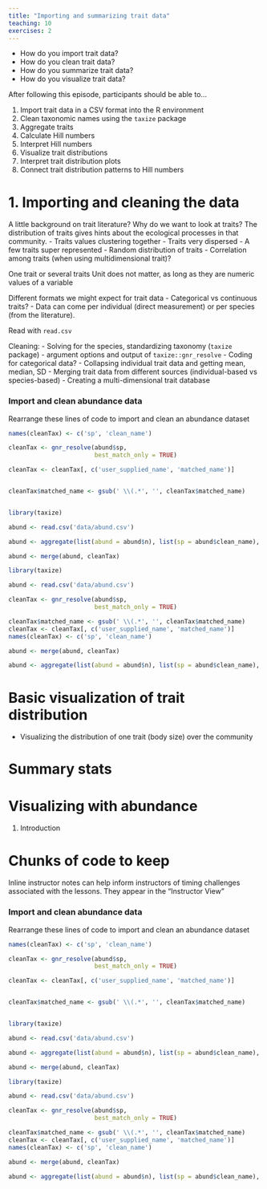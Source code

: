 ```yaml
---
title: "Importing and summarizing trait data"
teaching: 10
exercises: 2
---
```


::: questions

- How do you import trait data?
- How do you clean trait data?
- How do you summarize trait data?
- How do you visualize trait data?

:::::::::::::

::: objectives

After following this episode, participants should be able to...

1. Import trait data in a CSV format into the R environment
2. Clean taxonomic names using the `taxize` package
3. Aggregate traits
4. Calculate Hill numbers 
5. Interpret Hill numbers
6. Visualize trait distributions
7. Interpret trait distribution plots
8. Connect trait distribution patterns to Hill numbers

::::::::::::::

# 1. Importing and cleaning the data

A little background on trait literature? Why do we want to look at traits?
The distribution of traits gives hints about the ecological processes in that community.
- Traits values clustering together
- Traits very dispersed
- A few traits super represented
- Random distribution of traits
- Correlation among traits (when using multidimensional trait)?

One trait or several traits
Unit does not matter, as long as they are numeric values of a variable

Different formats we might expect for trait data
- Categorical vs continuous traits?
- Data can come per individual (direct measurement) or per species (from the literature).

Read with `read.csv`

Cleaning:
- Solving for the species, standardizing taxonomy (`taxize` package)
    - argument options and output of `taxize::gnr_resolve`
- Coding for categorical data?
- Collapsing individual trait data and getting mean, median, SD
- Merging trait data from different sources (individual-based vs species-based)
- Creating a multi-dimensional trait database


:::::: challenge

### Import and clean abundance data

Rearrange these lines of code to import and clean an abundance dataset

```r
names(cleanTax) <- c('sp', 'clean_name')

cleanTax <- gnr_resolve(abund$sp, 
                        best_match_only = TRUE)

cleanTax <- cleanTax[, c('user_supplied_name', 'matched_name')]


cleanTax$matched_name <- gsub(' \\(.*', '', cleanTax$matched_name)


library(taxize)

abund <- read.csv('data/abund.csv')

abund <- aggregate(list(abund = abund$n), list(sp = abund$clean_name), sum)

abund <- merge(abund, cleanTax)
```

::: solution

```r
library(taxize)

abund <- read.csv('data/abund.csv')

cleanTax <- gnr_resolve(abund$sp, 
                        best_match_only = TRUE)

cleanTax$matched_name <- gsub(' \\(.*', '', cleanTax$matched_name)
cleanTax <- cleanTax[, c('user_supplied_name', 'matched_name')]
names(cleanTax) <- c('sp', 'clean_name')

abund <- merge(abund, cleanTax)

abund <- aggregate(list(abund = abund$n), list(sp = abund$clean_name), sum)
```

:::::::::::

::::::::::::::

# Basic visualization of trait distribution

- Visualizing the distribution of one trait (body size) over the community

# Summary stats


# Visualizing with abundance




1. Introduction








# Chunks of code to keep

:::::::::::::::::::::::::::::::::::::::::::::::::::::::::::::::::::: instructor

Inline instructor notes can help inform instructors of timing challenges
associated with the lessons. They appear in the "Instructor View"

::::::::::::::::::::::::::::::::::::::::::::::::::::::::::::::::::::::::::::::::


:::::: challenge

### Import and clean abundance data

Rearrange these lines of code to import and clean an abundance dataset

```r
names(cleanTax) <- c('sp', 'clean_name')

cleanTax <- gnr_resolve(abund$sp, 
                        best_match_only = TRUE)

cleanTax <- cleanTax[, c('user_supplied_name', 'matched_name')]


cleanTax$matched_name <- gsub(' \\(.*', '', cleanTax$matched_name)


library(taxize)

abund <- read.csv('data/abund.csv')

abund <- aggregate(list(abund = abund$n), list(sp = abund$clean_name), sum)

abund <- merge(abund, cleanTax)
```

::: solution

```r
library(taxize)

abund <- read.csv('data/abund.csv')

cleanTax <- gnr_resolve(abund$sp, 
                        best_match_only = TRUE)

cleanTax$matched_name <- gsub(' \\(.*', '', cleanTax$matched_name)
cleanTax <- cleanTax[, c('user_supplied_name', 'matched_name')]
names(cleanTax) <- c('sp', 'clean_name')

abund <- merge(abund, cleanTax)

abund <- aggregate(list(abund = abund$n), list(sp = abund$clean_name), sum)
```

:::::::::::

::::::::::::::

